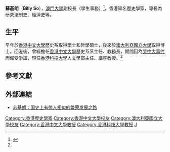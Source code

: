 {{expand|time=2015-09-18T12:32:27+00:00}}
'''蘇基朗'''（'''Billy So'''），[[澳門大學|澳門大學]]副校長（學生事務）<ref name="澳門力報">{{cite web|title=澳門力報：葛偉、蘇基朗出任澳門大學副校長|url=https://www.exmoo.com/article/95999.html?fbclid=IwAR2RoAsgKYyLuVqj8ofzoPErny24oFXqQn0YTu1iQ4rdColkuymKYch_cko|access-date=2019-02-13|archive-date=2019-02-14|archive-url=https://web.archive.org/web/20190214002856/https://www.exmoo.com/article/95999.html?fbclid=IwAR2RoAsgKYyLuVqj8ofzoPErny24oFXqQn0YTu1iQ4rdColkuymKYch_cko|dead-url=no}}</ref>，香港知名歷史學家，專長為研究法制史、經濟史等。

== 生平 ==
早年於[[香港中文大學|香港中文大學]]歷史系取得學士和哲學碩士，後來於[[澳大利亞國立大學|澳大利亞國立大學]]取得博士。回港後，曾經擔任[[香港中文大學|香港中文大學]]歷史系系主任、教務長，期間因為[[哭中大事件|哭中大事件]]而備受爭議，現任[[香港科技大學|香港科技大學]]人文學部主任、講座教授。<ref name="澳門力報"/>

== 參考文獻 ==
{{Reflist|30em}}

== 外部連結 ==
* [https://web.archive.org/web/20160313021214/http://www.time-weekly.com/story/2013-02-07/128930.html 苏基朗：国史上有惊人相似的繁荣发展之路]

{{Authority control}}

[[Category:香港歷史學家|Category:香港歷史學家]]
[[Category:香港中文大學校友|Category:香港中文大學校友]]
[[Category:澳大利亞國立大學校友|Category:澳大利亞國立大學校友]]
[[Category:香港中文大學教授|Category:香港中文大學教授]]
[[Category:香港科技大學教授|Category:香港科技大學教授]]
[[Category:苏姓|J]]